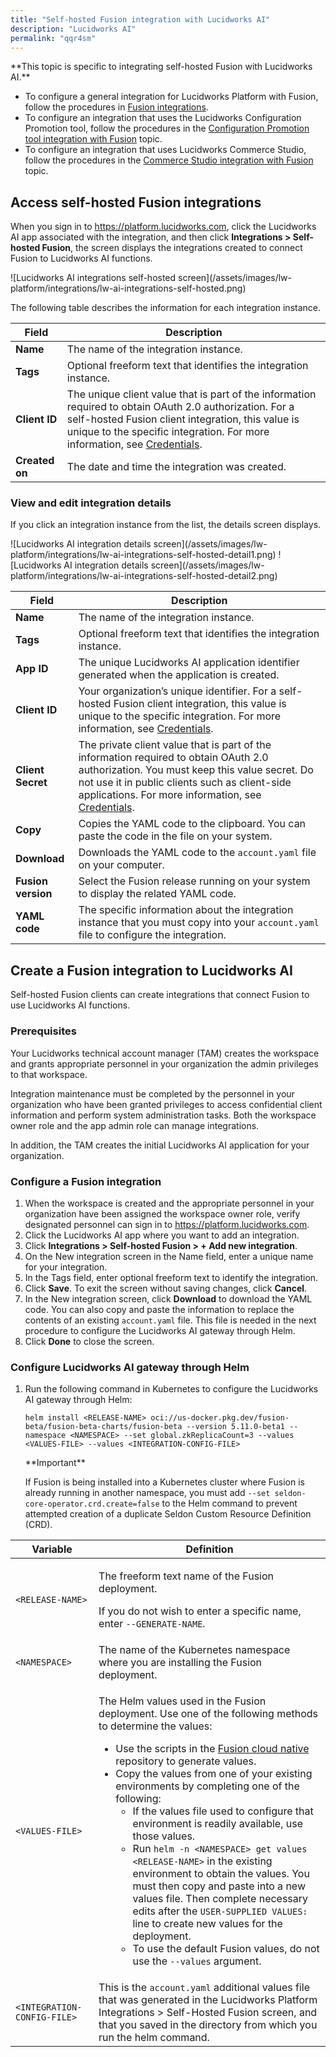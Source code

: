```yaml
---
title: "Self-hosted Fusion integration with Lucidworks AI"
description: "Lucidworks AI"
permalink: "qqr4sm"
---
```


<Tip>
**This topic is specific to integrating self-hosted Fusion with Lucidworks AI.**

* To configure a general integration for Lucidworks Platform with Fusion, follow the procedures in [Fusion integrations](/lw-platform/platform/04gi1q/fusion-integrations).
* To configure an integration that uses the Lucidworks Configuration Promotion tool, follow the procedures in the [Configuration Promotion tool integration with Fusion](/lw-platform/platform/qjns2v/configuration-promotion-integration) topic.
* To configure an integration that uses Lucidworks Commerce Studio, follow the procedures in the [Commerce Studio integration with Fusion](/lw-platform/platform/zpqyc5/commerce-studio-integration) topic.
</Tip>



## Access self-hosted Fusion integrations

When you sign in to https://platform.lucidworks.com, click the Lucidworks AI app associated with the integration, and then click **Integrations > Self-hosted Fusion**, the screen displays the integrations created to connect Fusion to Lucidworks AI functions.

<Frame>![Lucidworks AI integrations self-hosted screen](/assets/images/lw-platform/integrations/lw-ai-integrations-self-hosted.png)</Frame>

The following table describes the information for each integration instance.

| Field | Description |
| --- | --- |
| **Name** | The name of the integration instance. |
| **Tags** | Optional freeform text that identifies the integration instance. |
| **Client ID** | The unique client value that is part of the information required to obtain OAuth 2.0 authorization. For a self-hosted Fusion client integration, this value is unique to the specific integration. For more information, see [Credentials](/lw-platform/platform/oqzogo/apis-and-credentials#credentials). |
| **Created on** | The date and time the integration was created. |

### View and edit integration details

If you click an integration instance from the list, the details screen displays.

<Frame>![Lucidworks AI integration details screen](/assets/images/lw-platform/integrations/lw-ai-integrations-self-hosted-detail1.png)</Frame>
<Frame>![Lucidworks AI integration details screen](/assets/images/lw-platform/integrations/lw-ai-integrations-self-hosted-detail2.png)</Frame>

| Field | Description |
| --- | --- |
| **Name** | The name of the integration instance. |
| **Tags** | Optional freeform text that identifies the integration instance. |
| **App ID** | The unique Lucidworks AI application identifier generated when the application is created. |
| **Client ID** | Your organization’s unique identifier. For a self-hosted Fusion client integration, this value is unique to the specific integration. For more information, see [Credentials](/lw-platform/platform/oqzogo/apis-and-credentials#credentials). |
| **Client Secret** | The private client value that is part of the information required to obtain OAuth 2.0 authorization. You must keep this value secret. Do not use it in public clients such as client-side applications. For more information, see [Credentials](/lw-platform/platform/oqzogo/apis-and-credentials#credentials). |
| **Copy** | Copies the YAML code to the clipboard. You can paste the code in the file on your system. |
| **Download** | Downloads the YAML code to the `account.yaml` file on your computer. |
| **Fusion version** | Select the Fusion release running on your system to display the related YAML code. |
| **YAML code** | The specific information about the integration instance that you must copy into your `account.yaml` file to configure the integration. |

## Create a Fusion integration to Lucidworks AI

Self-hosted Fusion clients can create integrations that connect Fusion to use Lucidworks AI functions.

### Prerequisites

Your Lucidworks technical account manager (TAM) creates the workspace and grants appropriate personnel in your organization the admin privileges to that workspace.

Integration maintenance must be completed by the personnel in your organization who have been granted privileges to access confidential client information and perform system administration tasks. Both the workspace owner role and the app admin role can manage integrations.

In addition, the TAM creates the initial Lucidworks AI application for your organization.

### Configure a Fusion integration

1. When the workspace is created and the appropriate personnel in your organization have been assigned the workspace owner role, verify designated personnel can sign in to https://platform.lucidworks.com.
2. Click the Lucidworks AI app where you want to add an integration.
3. Click **Integrations > Self-hosted Fusion > + Add new integration**.
4. On the New integration screen in the Name field, enter a unique name for your integration.
5. In the Tags field, enter optional freeform text to identify the integration.
6. Click **Save**. To exit the screen without saving changes, click **Cancel**.
7. In the New integration screen, click **Download** to download the YAML code. You can also copy and paste the information to replace the contents of an existing `account.yaml` file. This file is needed in the next procedure to configure the Lucidworks AI gateway through Helm.
8. Click **Done** to close the screen.

### Configure Lucidworks AI gateway through Helm

1. Run the following command in Kubernetes to configure the Lucidworks AI gateway through Helm:

   ```
   helm install <RELEASE-NAME> oci://us-docker.pkg.dev/fusion-beta/fusion-beta-charts/fusion-beta --version 5.11.0-beta1 --namespace <NAMESPACE> --set global.zkReplicaCount=3 --values <VALUES-FILE> --values <INTEGRATION-CONFIG-FILE>
   ```

   <Tip>
   **Important**

   If Fusion is being installed into a Kubernetes cluster where Fusion is already running in another namespace, you must add `--set seldon-core-operator.crd.create=false` to the Helm command to prevent attempted creation of a duplicate Seldon Custom Resource Definition (CRD).
   </Tip>


<table>
<thead>
<tr>
<th>Variable</th>
<th>Definition</th>
</tr>
</thead>
<tbody>
<tr>
<td>
<code>&lt;RELEASE-NAME&gt;</code>
</td>
<td>
<p>The freeform text name of the Fusion deployment.</p>
<p>If you do not wish to enter a specific name, enter <code>--GENERATE-NAME</code>.</p>
</td>
</tr>
<tr>
<td><code>&lt;NAMESPACE&gt;</code></td>
<td>The name of the Kubernetes namespace where you are installing the Fusion deployment.</td>
</tr>
<tr>
<td><code>&lt;VALUES-FILE&gt;</code></td>
<td>
<p>The Helm values used in the Fusion deployment. Use one of the following methods to determine the values:</p>
<ul>
<li>Use the scripts in the <a href="[https://github.com/lucidworks/fusion-cloud-native](https://github.com/lucidworks/fusion-cloud-native)">Fusion cloud native</a> repository to generate values.</li>
<li>
Copy the values from one of your existing environments by completing one of the following:
<ul>
<li>If the values file used to configure that environment is readily available, use those values.</li>
<li>Run <code>helm -n &lt;NAMESPACE&gt; get values &lt;RELEASE-NAME&gt;</code> in the existing environment to obtain the values. You must then copy and paste into a new values file. Then complete necessary edits after the <code>USER-SUPPLIED VALUES:</code> line to create new values for the deployment.</li>
<li>To use the default Fusion values, do not use the <code>--values</code> argument.</li>
</ul>
</li>
</ul>
</td>
</tr>
<tr>
<td><code>&lt;INTEGRATION-CONFIG-FILE&gt;</code></td>
<td>This is the <code>account.yaml</code> additional values file that was generated in the Lucidworks Platform Integrations &gt; Self-Hosted Fusion screen, and that you saved in the directory from which you run the helm command.</td>
</tr>
</tbody>
</table>